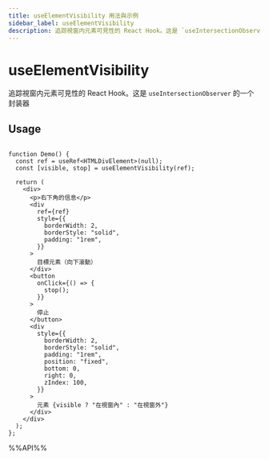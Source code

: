 ```yaml
---
title: useElementVisibility 用法與示例
sidebar_label: useElementVisibility
description: 追踪視窗内元素可見性的 React Hook。这是 `useIntersectionObserver` 的一个封装器。 本文介紹其用法、最佳實踐與代碼示例。適用於 React 開發中需要處理副作用的場景。
---
```

# useElementVisibility

追踪視窗内元素可見性的 React Hook。这是 `useIntersectionObserver` 的一个封装器

## Usage

```tsx live

function Demo() {
  const ref = useRef<HTMLDivElement>(null);
  const [visible, stop] = useElementVisibility(ref);

  return (
    <div>
      <p>右下角的信息</p>
      <div
        ref={ref}
        style={{
          borderWidth: 2,
          borderStyle: "solid",
          padding: "1rem",
        }}
      >
        目標元素（向下滾動）
      </div>
      <button
        onClick={() => {
          stop();
        }}
      >
        停止
      </button>
      <div
        style={{
          borderWidth: 2,
          borderStyle: "solid",
          padding: "1rem",
          position: "fixed",
          bottom: 0,
          right: 0,
          zIndex: 100,
        }}
      >
        元素 {visible ? "在視窗內" : "在視窗外"}
      </div>
    </div>
  );
};

```

%%API%%